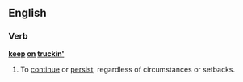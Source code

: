 ==English==

===Verb===
'''[[keep]] [[on]] [[trucking|truckin']]'''
#{{idiom}} To [[continue]] or [[persist]], regardless of circumstances or setbacks.